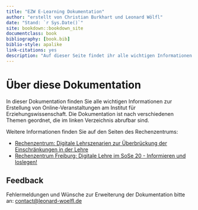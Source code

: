 ```yaml
--- 
title: "EZW E-Learning Dokumentation"
author: "erstellt von Christian Burkhart und Leonard Wölfl"
date: "Stand: `r Sys.Date()`"
site: bookdown::bookdown_site
documentclass: book
bibliography: [book.bib]
biblio-style: apalike
link-citations: yes
description: "Auf dieser Seite findet ihr alle wichtigen Informationen zur Erstellung von Online-Veranstaltungen am Institut für Erziehungswissenschaft."
---
```


# Über diese Dokumentation

In dieser Dokumentation finden Sie alle wichtigen Informationen zur Erstellung von Online-Veranstaltungen am Institut für Erziehungswissenschaft. Die Dokumentation ist nach verschiedenen Themen geordnet, die im linken Verzeichnis abrufbar sind.

Weitere Informationen finden Sie auf den Seiten des Rechenzentrums:

* [Rechenzentrum: Digitale Lehrszenarien zur Überbrückung der Einschränkungen in der Lehre](https://ilias.uni-freiburg.de/goto.php?target=crs_1492956&client_id=unifreiburg)
* [Rechenzentrum Freiburg: Digitale Lehre im SoSe 20 - Informieren und loslegen!](https://ilias.uni-freiburg.de/goto.php?target=cat_1488395)


## Feedback

Fehlermeldungen und Wünsche zur Erweiterung der Dokumentation bitte an: [contact@leonard-woelfl.de](mailto:contact@leonard-woelfl.de)